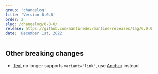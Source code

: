 ```yaml
---
group: 'changelog'
title: 'Version 6.0.0'
order: 2
slug: /changelog/6-0-0/
release: https://github.com/mantinedev/mantine/releases/tag/6.0.0
date: 'December 1st, 2022'
---
```


## Other breaking changes

- [Text](https://mantine.dev/core/text/) no longer supports `variant="link"`, use [Anchor](https://mantine.dev/core/anchor/) instead
